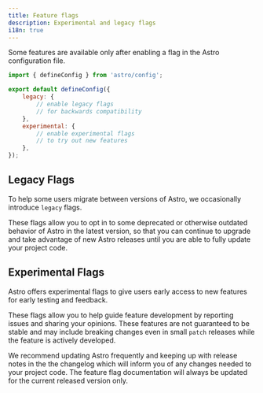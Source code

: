 ```yaml
---
title: Feature flags
description: Experimental and legacy flags
i18n: true
---
```


Some features are available only after enabling a flag in the Astro configuration file.


```js title="astro.config.mjs"
import { defineConfig } from 'astro/config';

export default defineConfig({
    legacy: {
        // enable legacy flags
        // for backwards compatibility
    },
    experimental: {
        // enable experimental flags
        // to try out new features
    },
});
```

## Legacy Flags

To help some users migrate between versions of Astro, we occasionally introduce `legacy` flags.

These flags allow you to opt in to some deprecated or otherwise outdated behavior of Astro
in the latest version, so that you can continue to upgrade and take advantage of new Astro releases until you are able to fully update your project code.

## Experimental Flags

Astro offers experimental flags to give users early access to new features for early testing and feedback.

These flags allow you to help guide feature development by reporting issues and sharing your opinions. These features are not guaranteed to be stable and may include breaking changes even in small `patch` releases while the feature is actively developed.

We recommend updating Astro frequently and keeping up with release notes in the the changelog which will inform you of any changes needed to your project code. The feature flag documentation will always be updated for the current released version only.


